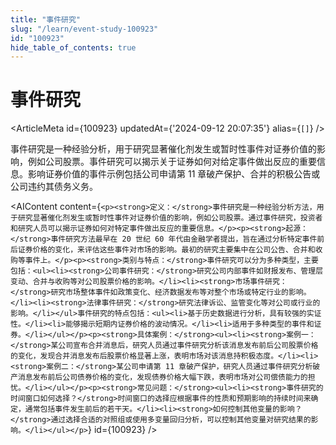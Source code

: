 ```yaml
---
title: "事件研究"
slug: "/learn/event-study-100923"
id: "100923"
hide_table_of_contents: true
---
```



# 事件研究

<ArticleMeta id={100923} updatedAt={'2024-09-12 20:07:35'} alias={`[]`} />
<div className='border-solid border-b border-t-0 my-4 border-[var(--ifm-color-gray-300)]' />

事件研究是一种经验分析，用于研究显著催化剂发生或暂时性事件对证券价值的影响，例如公司股票。事件研究可以揭示关于证券如何对给定事件做出反应的重要信息。影响证券价值的事件示例包括公司申请第 11 章破产保护、合并的积极公告或公司违约其债务义务。

<AIContent content={`<p><strong>定义：</strong>事件研究是一种经验分析方法，用于研究显著催化剂发生或暂时性事件对证券价值的影响，例如公司股票。通过事件研究，投资者和研究人员可以揭示证券如何对特定事件做出反应的重要信息。</p><p><strong>起源：</strong>事件研究方法最早在 20 世纪 60 年代由金融学者提出，旨在通过分析特定事件前后证券价格的变化，来评估这些事件对市场的影响。最初的研究主要集中在公司公告、合并和收购等事件上。</p><p><strong>类别与特点：</strong>事件研究可以分为多种类型，主要包括：<ul><li><strong>公司事件研究：</strong>研究公司内部事件如财报发布、管理层变动、合并与收购等对公司股票价格的影响。</li><li><strong>市场事件研究：</strong>研究市场整体事件如政策变化、经济数据发布等对整个市场或特定行业的影响。</li><li><strong>法律事件研究：</strong>研究法律诉讼、监管变化等对公司或行业的影响。</li></ul>事件研究的特点包括：<ul><li>基于历史数据进行分析，具有较强的实证性。</li><li>能够揭示短期内证券价格的波动情况。</li><li>适用于多种类型的事件和证券。</li></ul></p><p><strong>具体案例：</strong><ul><li><strong>案例一：</strong>某公司宣布合并消息后，研究人员通过事件研究分析该消息发布前后公司股票价格的变化，发现合并消息发布后股票价格显著上涨，表明市场对该消息持积极态度。</li><li><strong>案例二：</strong>某公司申请第 11 章破产保护，研究人员通过事件研究分析破产消息发布前后公司债券价格的变化，发现债券价格大幅下跌，表明市场对公司偿债能力的担忧。</li></ul></p><p><strong>常见问题：</strong><ul><li><strong>事件研究的时间窗口如何选择？</strong>时间窗口的选择应根据事件的性质和预期影响的持续时间来确定，通常包括事件发生前后的若干天。</li><li><strong>如何控制其他变量的影响？</strong>通过选择合适的对照组或使用多变量回归分析，可以控制其他变量对研究结果的影响。</li></ul></p>`} id={100923} />
